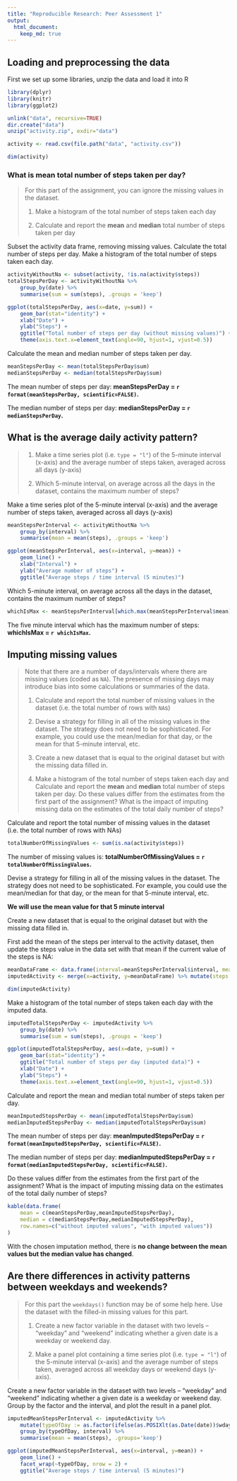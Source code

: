 ```yaml
---
title: "Reproducible Research: Peer Assessment 1"
output:
  html_document:
    keep_md: true
---
```



## Loading and preprocessing the data

First we set up some libraries, unzip the data and load it into R

```r
library(dplyr)
library(knitr)
library(ggplot2)
```

```r
unlink("data", recursive=TRUE)
dir.create("data")
unzip("activity.zip", exdir="data")

activity <- read.csv(file.path("data", "activity.csv"))

dim(activity)
```


### What is mean total number of steps taken per day?

> For this part of the assignment, you can ignore the missing values in
> the dataset.
>
> 1. Make a histogram of the total number of steps taken each day
>
> 2. Calculate and report the **mean** and **median** total number of steps taken per day


Subset the activity data frame, removing missing values. Calculate the total number of steps per day.
Make a histogram of the total number of steps taken each day.

```r
activityWithoutNa <- subset(activity, !is.na(activity$steps))
totalStepsPerDay <- activityWithoutNa %>%
    group_by(date) %>%
    summarise(sum = sum(steps), .groups = 'keep')

ggplot(totalStepsPerDay, aes(x=date, y=sum)) +
    geom_bar(stat="identity") +
    xlab("Date") +
    ylab("Steps") +
    ggtitle("Total number of steps per day (without missing values)") +
    theme(axis.text.x=element_text(angle=90, hjust=1, vjust=0.5))
```

Calculate the mean and median number of steps taken per day.

```r
meanStepsPerDay <- mean(totalStepsPerDay$sum)
medianStepsPerDay <- median(totalStepsPerDay$sum)
```

The mean number of steps per day: **meanStepsPerDay = `r format(meanStepsPerDay, scientific=FALSE)`.**

The median number of steps per day: **medianStepsPerDay = `r medianStepsPerDay`.**


## What is the average daily activity pattern?

> 1. Make a time series plot (i.e. `type = "l"`) of the 5-minute interval (x-axis) and the average number of steps taken, averaged across all days (y-axis)
>
> 2. Which 5-minute interval, on average across all the days in the dataset, contains the maximum number of steps?

Make a time series plot of the 5-minute interval (x-axis) and the average number of steps taken, averaged across all days (y-axis)

```r

meanStepsPerInterval <- activityWithoutNa %>%
    group_by(interval) %>%
    summarise(mean = mean(steps), .groups = 'keep')

ggplot(meanStepsPerInterval, aes(x=interval, y=mean)) +
    geom_line() +
    xlab("Interval") +
    ylab("Average number of steps") +
    ggtitle("Average steps / time interval (5 minutes)")
```

Which 5-minute interval, on average across all the days in the dataset, contains the maximum number of steps?

```r
whichIsMax <- meanStepsPerInterval[which.max(meanStepsPerInterval$mean),]$interval
```

The five minute interval which has the maximum number of steps: **whichIsMax = `r whichIsMax`.**

## Imputing missing values

> Note that there are a number of days/intervals where there are missing
> values (coded as `NA`). The presence of missing days may introduce
> bias into some calculations or summaries of the data.
>
> 1. Calculate and report the total number of missing values in the dataset (i.e. the total number of rows with `NA`s)
>
> 2. Devise a strategy for filling in all of the missing values in the dataset. The strategy does not need to be sophisticated. For example, you could use the mean/median for that day, or the mean for that 5-minute interval, etc.
>
> 3. Create a new dataset that is equal to the original dataset but with the missing data filled in.
>
> 4. Make a histogram of the total number of steps taken each day and Calculate and report the **mean** and **median** total number of steps taken per day. Do these values differ from the estimates from the first part of the assignment? What is the impact of imputing missing data on the estimates of the total daily number of steps?

Calculate and report the total number of missing values in the dataset (i.e. the total number of rows with NAs)

```r
totalNumberOfMissingValues <- sum(is.na(activity$steps))
```


The number of missing values is: **totalNumberOfMissingValues = `r totalNumberOfMissingValues`.**



Devise a strategy for filling in all of the missing values in the dataset. The strategy does not need to be sophisticated. For example, you could use the mean/median for that day, or the mean for that 5-minute interval, etc.

**We will use the mean value for that 5 minute interval**

Create a new dataset that is equal to the original dataset but with the missing data filled in.

First add the mean of the steps per interval to the activity dataset, then update the steps value in the data set with that mean if the current value of the steps is NA:

```r
meanDataFrame <- data.frame(interval=meanStepsPerInterval$interval, mean=meanStepsPerInterval$mean)
imputedActivity <- merge(x=activity, y=meanDataFrame) %>% mutate(steps = ifelse(is.na(steps), mean, steps))

dim(imputedActivity)
```

Make a histogram of the total number of steps taken each day with the imputed data.


```r
imputedTotalStepsPerDay <- imputedActivity %>%
    group_by(date) %>%
    summarise(sum = sum(steps), .groups = 'keep')

ggplot(imputedTotalStepsPerDay, aes(x=date, y=sum)) +
    geom_bar(stat="identity") +
    ggtitle("Total number of steps per day (imputed data)") +
    xlab("Date") +
    ylab("Steps") +
    theme(axis.text.x=element_text(angle=90, hjust=1, vjust=0.5))
```

Calculate and report the mean and median total number of steps taken per day.

```r
meanImputedStepsPerDay <- mean(imputedTotalStepsPerDay$sum)
medianImputedStepsPerDay <- median(imputedTotalStepsPerDay$sum)
```

The mean number of steps per day: **meanImputedStepsPerDay = `r format(meanImputedStepsPerDay, scientific=FALSE)`.**

The median number of steps per day: **medianImputedStepsPerDay = `r format(medianImputedStepsPerDay, scientific=FALSE)`.**

Do these values differ from the estimates from the first part of the assignment? What is the impact of imputing missing data on the estimates of the total daily number of steps?

```r
kable(data.frame(
    mean = c(meanStepsPerDay,meanImputedStepsPerDay),
    median = c(medianStepsPerDay,medianImputedStepsPerDay),
    row.names=c("without imputed values", "with imputed values"))
)
```

With the chosen imputation method, there is **no change between the mean values but the median value has changed**.

## Are there differences in activity patterns between weekdays and weekends?


> For this part the `weekdays()` function may be of some help here. Use
> the dataset with the filled-in missing values for this part.
>
> 1. Create a new factor variable in the dataset with two levels -- "weekday" and "weekend" indicating whether a given date is a weekday or weekend day.
>
> 2. Make a panel plot containing a time series plot (i.e. `type = "l"`) of the 5-minute interval (x-axis) and the average number of steps taken, averaged across all weekday days or weekend days (y-axis).

Create a new factor variable in the dataset with two levels – "weekday" and "weekend" indicating whether a given date is a weekday or weekend day. Group by the factor and the interval, and plot the result in a panel plot.

```r
imputedMeanStepsPerInterval <- imputedActivity %>%
    mutate(typeOfDay := as.factor(ifelse(as.POSIXlt(as.Date(date))$wday %in% c(0,6), "weekend", "weekday"))) %>%
    group_by(typeOfDay, interval) %>%
    summarise(mean = mean(steps), .groups='keep')

ggplot(imputedMeanStepsPerInterval, aes(x=interval, y=mean)) +
    geom_line() +
    facet_wrap(~typeOfDay, nrow = 2) +
    ggtitle("Average steps / time interval (5 minutes)")

```


